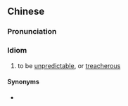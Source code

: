 {{also|变幻莫测}}
==Chinese==
{{zh-forms|s=变幻莫测|type=22}}

===Pronunciation===
{{zh-pron
|m=biànhuànmòcè
|c=bin3 waan6 mok6 cak1,bin3 waan6 mok6 caak1
|cat=id
}}

===Idiom===
{{zh-idiom}}

# to be [[unpredictable]], or [[treacherous]]
#: {{zh-x|墨爾本 天氣 變幻莫測；人們 都 說 這裡 一 日 四 季。|Melbourne's weather is '''unpredictable'''; they say it has four seasons in one day.}}

====Synonyms====
* {{zh-l|變化莫測}}